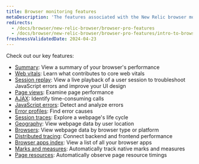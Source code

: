 ```yaml
---
title: Browser monitoring features
metaDescription: 'The features associated with the New Relic browser monitoring Pro and Pro+SPA agents.'
redirects:
  - /docs/browser/new-relic-browser/browser-pro-features
  - /docs/browser/new-relic-browser/browser-pro-features/intro-to-browser-pro-features
freshnessValidatedDate: 2024-04-23
---
```


Check out our key <InlinePopover type="browser"/> features:

* <DNT>[Summary](/docs/browser/browser-monitoring/getting-started/browser-summary-page/)</DNT>: View a summary of your browser's performance
* <DNT>[Web vitals](/docs/journey-performance/guide-to-monitoring-core-web-vitals)</DNT>: Learn what contributes to core web vitals
* <DNT>[Session replay](/docs/browser/browser-monitoring/browser-pro-features/session-replay)</DNT>: View a live playback of a user session to troubleshoot JavaScript errors and improve your UI design
* <DNT>[Page views](/docs/browser/new-relic-browser/browser-pro-features/page-views-examine-page-performance/)</DNT>: Examine page performance
* <DNT>[AJAX](/docs/browser/browser-monitoring/browser-pro-features/ajax-page-identify-time-consuming-calls/)</DNT>: Identify time-consuming calls
* <DNT>[JavaScript errors](/docs/browser/new-relic-browser/browser-pro-features/javascript-errors-page-detect-analyze-errors/)</DNT>: Detect and analyze errors
* <DNT>[Error profiles](/docs/browser/new-relic-browser/browser-pro-features/browser-error-profiles-find-error-causes/)</DNT>: Find error causes
* <DNT>[Session traces](/docs/browser/browser-monitoring/browser-pro-features/session-traces-explore-webpages-life-cycle/)</DNT>: Explore a webpage's life cycle
* <DNT>[Geography](/docs/browser/new-relic-browser/browser-pro-features/geography-webpage-metrics-location/)</DNT>: View webpage data by user location
* <DNT>[Browsers](/docs/browser/new-relic-browser/browser-pro-features/browsers-problem-patterns-type-or-platform/)</DNT>: View webpage data by browser type or platform
* <DNT>[Distributed tracing](/docs/browser/new-relic-browser/browser-pro-features/browser-data-distributed-tracing/)</DNT>: Connect backend and frontend performance
* <DNT>[Browser apps index](/docs/browser/new-relic-browser/getting-started/browser-apps-index/)</DNT>: View a list of all your browser apps
* <DNT>[Marks and measures](/docs/browser/new-relic-browser/browser-pro-features/marks-and-measures/)</DNT>: Automatically track native marks and measures
* <DNT>[Page resources](/docs/browser/new-relic-browser/browser-pro-features/page-resources/)</DNT>: Automatically observe page resource timings
